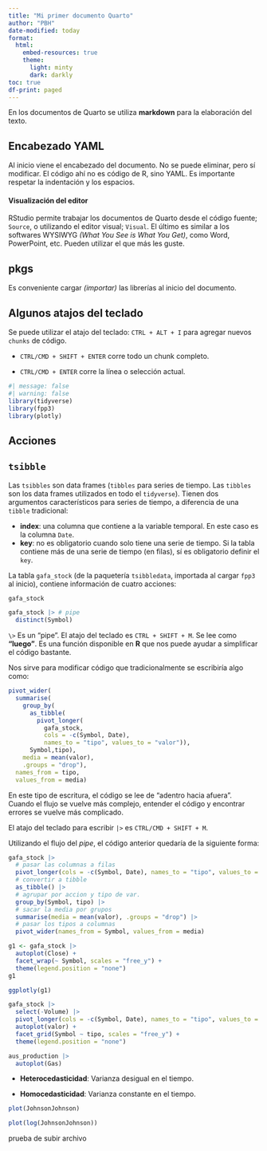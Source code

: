 ```yaml
---
title: "Mi primer documento Quarto"
author: "PBH"
date-modified: today
format: 
  html:
    embed-resources: true
    theme:
      light: minty
      dark: darkly
toc: true
df-print: paged
---
```




En los documentos de Quarto se utiliza **markdown** para la elaboración del texto.

:::{.callout-note collapse="true"}
## Encabezado YAML
Al inicio viene el encabezado del documento. No se puede eliminar, pero sí modificar. El código ahí no es código de R, sino YAML. Es importante respetar la indentación y los espacios.

#### Visualización del editor

RStudio permite trabajar los documentos de Quarto desde el código fuente; `Source`, o utilizando el editor visual; `Visual`. El último es similar a los softwares WYSIWYG *(What You See is What You Get)*, como Word, PowerPoint, etc. Pueden utilizar el que más les guste.

:::

## pkgs

Es conveniente cargar *(importar)* las librerías al inicio del documento.

:::{.callout-tip collapse="true"}
## Algunos atajos del teclado
Se puede utilizar el atajo del teclado: `CTRL + ALT + I` para agregar nuevos `chunks` de código.

-   `CTRL/CMD + SHIFT + ENTER` corre todo un chunk completo.

-   `CTRL/CMD + ENTER` corre la línea o selección actual.

:::

```r
#| message: false
#| warning: false
library(tidyverse)
library(fpp3)
library(plotly)
```

## Acciones

:::{.callout-note collapse="true"}
## `tsibble`

Las `tsibbles` son data frames (`tibbles` para series de tiempo. Las `tibbles` son los data frames utilizados en todo el `tidyverse`). Tienen dos argumentos característicos para series de tiempo, a diferencia de una `tibble` tradicional:

- **index**: una columna que contiene a la variable temporal. En este caso es la columna `Date`.
- **key**: no es obligatorio cuando solo tiene una serie de tiempo. Si la tabla contiene más de una serie de tiempo (en filas), sí es obligatorio definir el `key`.

:::

La tabla `gafa_stock` (de la paquetería `tsibbledata`, importada al cargar `fpp3` al inicio), contiene información de cuatro acciones:

```r
gafa_stock

gafa_stock |> # pipe
  distinct(Symbol)
```


:::{.callout-important}
`\>` Es un "pipe". El atajo del teclado es `CTRL + SHIFT + M`. Se lee como **"luego"**. Es una función disponible en **R** que nos puede ayudar a simplificar el código bastante.
:::

Nos sirve para modificar código que tradicionalmente se escribiría algo como:

```r
pivot_wider(
  summarise(
    group_by(
      as_tibble(
        pivot_longer(
          gafa_stock, 
          cols = -c(Symbol, Date), 
          names_to = "tipo", values_to = "valor")),
      Symbol,tipo),
    media = mean(valor),
    .groups = "drop"),
  names_from = tipo, 
  values_from = media)
```

En este tipo de escritura, el código se lee de "adentro hacia afuera". Cuando el flujo se vuelve más complejo, entender el código y encontrar errores se vuelve más complicado.

:::{.callout-tip appearance="simple"}
El atajo del teclado para escribir ` |> ` es `CTRL/CMD + SHIFT + M`.
:::

Utilizando el flujo del *pipe*, el código anterior quedaría de la siguiente forma:

```r
gafa_stock |> 
  # pasar las columnas a filas
  pivot_longer(cols = -c(Symbol, Date), names_to = "tipo", values_to = "valor") |> 
  # convertir a tibble
  as_tibble() |> 
  # agrupar por accion y tipo de var.
  group_by(Symbol, tipo) |> 
  # sacar la media por grupos
  summarise(media = mean(valor), .groups = "drop") |> 
  # pasar los tipos a columnas
  pivot_wider(names_from = Symbol, values_from = media)
```




```r
g1 <- gafa_stock |> 
  autoplot(Close) +
  facet_wrap(~ Symbol, scales = "free_y") +
  theme(legend.position = "none")
g1

ggplotly(g1)
```

```r
gafa_stock |> 
  select(-Volume) |>
  pivot_longer(cols = -c(Symbol, Date), names_to = "tipo", values_to = "valor") |> 
  autoplot(valor) +
  facet_grid(Symbol ~ tipo, scales = "free_y") +
  theme(legend.position = "none")
```

```r
aus_production |> 
  autoplot(Gas)
```

- **Heterocedasticidad**: Varianza desigual en el tiempo.

- **Homocedasticidad**: Varianza constante en el tiempo.


```r
plot(JohnsonJohnson)
```
```r
plot(log(JohnsonJohnson))
```
prueba de subir archivo


